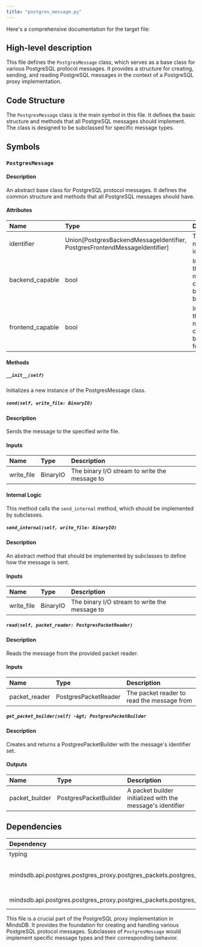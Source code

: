 ```yaml
---
title: "postgres_message.py"
---
```


Here's a comprehensive documentation for the target file:

## High-level description
This file defines the `PostgresMessage` class, which serves as a base class for various PostgreSQL protocol messages. It provides a structure for creating, sending, and reading PostgreSQL messages in the context of a PostgreSQL proxy implementation.

## Code Structure
The `PostgresMessage` class is the main symbol in this file. It defines the basic structure and methods that all PostgreSQL messages should implement. The class is designed to be subclassed for specific message types.

## Symbols

### `PostgresMessage`
#### Description
An abstract base class for PostgreSQL protocol messages. It defines the common structure and methods that all PostgreSQL messages should have.

#### Attributes
| Name | Type | Description |
|:-----|:-----|:------------|
| identifier | Union[PostgresBackendMessageIdentifier, PostgresFrontendMessageIdentifier] | The message identifier |
| backend_capable | bool | Indicates if the message can be sent by the backend |
| frontend_capable | bool | Indicates if the message can be sent by the frontend |

#### Methods

##### `__init__(self)`
Initializes a new instance of the PostgresMessage class.

##### `send(self, write_file: BinaryIO)`
#### Description
Sends the message to the specified write file.

#### Inputs
| Name | Type | Description |
|:-----|:-----|:------------|
| write_file | BinaryIO | The binary I/O stream to write the message to |

#### Internal Logic
This method calls the `send_internal` method, which should be implemented by subclasses.

##### `send_internal(self, write_file: BinaryIO)`
#### Description
An abstract method that should be implemented by subclasses to define how the message is sent.

#### Inputs
| Name | Type | Description |
|:-----|:-----|:------------|
| write_file | BinaryIO | The binary I/O stream to write the message to |

##### `read(self, packet_reader: PostgresPacketReader)`
#### Description
Reads the message from the provided packet reader.

#### Inputs
| Name | Type | Description |
|:-----|:-----|:------------|
| packet_reader | PostgresPacketReader | The packet reader to read the message from |

##### `get_packet_builder(self) -&gt; PostgresPacketBuilder`
#### Description
Creates and returns a PostgresPacketBuilder with the message's identifier set.

#### Outputs
| Name | Type | Description |
|:-----|:-----|:------------|
| packet_builder | PostgresPacketBuilder | A packet builder initialized with the message's identifier |

## Dependencies
| Dependency | Purpose |
|:-----------|:--------|
| typing | Provides type hinting support |
| mindsdb.api.postgres.postgres_proxy.postgres_packets.postgres_message_identifiers | Imports PostgresBackendMessageIdentifier and PostgresFrontendMessageIdentifier |
| mindsdb.api.postgres.postgres_proxy.postgres_packets.postgres_packets | Imports PostgresPacketReader and PostgresPacketBuilder |

This file is a crucial part of the PostgreSQL proxy implementation in MindsDB. It provides the foundation for creating and handling various PostgreSQL protocol messages. Subclasses of `PostgresMessage` would implement specific message types and their corresponding behavior.